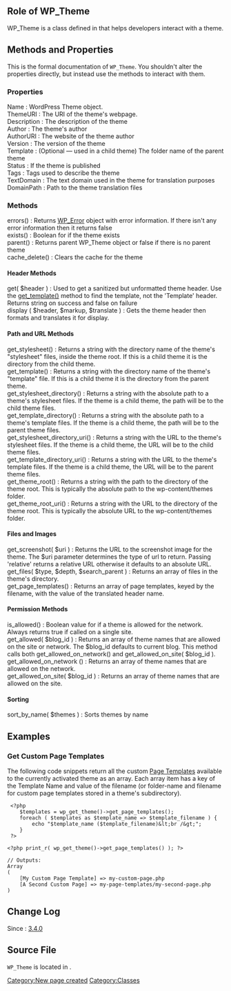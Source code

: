 {{Languages|
{{en|Class Reference/WP Theme}}
{{ja|クラスリファレンス/WP_Theme}}
}}
[[Category:New page created]] 

== Role of WP_Theme ==
WP_Theme is a class defined in {{Trac|wp-includes/class-wp-theme.php}} that helps developers interact with a theme.

== Methods and Properties ==
This is the formal documentation of <tt>WP_Theme</tt>. You shouldn't alter the properties directly, but instead use the methods to interact with them.

=== Properties ===
; Name : WordPress Theme object.
; ThemeURI : The URI of the theme's webpage.
; Description : The description of the theme
; Author : The theme's author
; AuthorURI : The website of the theme author
; Version : The version of the theme
; Template : (Optional — used in a child theme) The folder name of the parent theme
; Status : If the theme is published
; Tags : Tags used to describe the theme
; TextDomain : The text domain used in the theme for translation purposes
; DomainPath : Path to the theme translation files

=== Methods ===
; errors() : Returns [[Class_Reference/WP_Error|WP_Error]] object with error information. If there isn't any error information then it returns false
; exists() : Boolean for if the theme exists
; parent() : Returns parent WP_Theme object or false if there is no parent theme
; cache_delete() : Clears the cache for the theme

==== Header Methods ====
; get( $header ) : Used to get a sanitized but unformatted theme header. Use the [[Function Reference/get_template|get_template()]] method to find the template, not the 'Template' header. Returns string on success and false on failure
; display ( $header, $markup, $translate ) : Gets the theme header then formats and translates it for display.

==== Path and URL Methods ====
; get_stylesheet() : Returns a string with the directory name of the theme's "stylesheet" files, inside the theme root. If this is a child theme it is the directory from the child theme.
; get_template() : Returns a string with the directory name of the theme's "template" file. If this is a child theme it is the directory from the parent theme.
; get_stylesheet_directory() : Returns a string with the absolute path to a theme's stylesheet files. If the theme is a child theme, the path will be to the child theme files.
; get_template_directory() : Returns a string with the absolute path to a theme's template files. If the theme is a child theme, the path will be to the parent theme files.
; get_stylesheet_directory_uri() : Returns a string with the URL to the theme's stylesheet files. If the theme is a child theme, the URL will be to the child theme files.
; get_template_directory_uri() : Returns a string with the URL to the theme's template files. If the theme is a child theme, the URL will be to the parent theme files.
; get_theme_root() : Returns a string with the path to the directory of the theme root. This is typically the absolute path to the wp-content/themes folder.
; get_theme_root_uri() : Returns a string with the URL to the directory of the theme root. This is typically the absolute URL to the wp-content/themes folder.

==== Files and Images ====
; get_screenshot( $uri ) : Returns the URL to the screenshot image for the theme.  The $uri parameter determines the type of url to return. Passing 'relative' returns a relative URL otherwise it defaults to an absolute URL. 
; get_files( $type, $depth, $search_parent ) : Returns an array of files in the theme's directory.
; get_page_templates() : Returns an array of page templates, keyed by the filename, with the value of the translated header name.

==== Permission Methods ====
; is_allowed() : Boolean value for if a theme is allowed for the network. Always returns true if called on a single site.
; get_allowed( $blog_id ) : Returns an array of theme names that are allowed on the site or network. The $blog_id defaults to current blog. This method calls both get_allowed_on_network() and get_allowed_on_site( $blog_id ).
; get_allowed_on_network () : Returns an array of theme names that are allowed on the network.
; get_allowed_on_site( $blog_id ) : Returns an array of theme names that are allowed on the site.

==== Sorting ====
; sort_by_name( $themes ) : Sorts themes by name

== Examples ==

=== Get Custom Page Templates ===
The following code snippets return all the custom [[Page_Templates|Page Templates]] available to the currently activated theme as an array. Each array item has a key of the Template Name and value of the filename (or folder-name and filename for custom page templates stored in a theme's subdirectory).

<pre>
 <?php 
    $templates = wp_get_theme()->get_page_templates();
    foreach ( $templates as $template_name => $template_filename ) {
        echo "$template_name ($template_filename)&lt;br /&gt;";
    }
 ?>
</pre>

<pre>
<?php print_r( wp_get_theme()->get_page_templates() ); ?>

// Outputs:
Array
(
    [My Custom Page Template] => my-custom-page.php
    [A Second Custom Page] => my-page-templates/my-second-page.php
)</pre>

== Change Log ==

Since : [[Version 3.4|3.4.0]]

== Source File ==
<tt>WP_Theme</tt> is located in {{Trac|wp-includes/class-wp-theme.php}}.

{{Class Footer}}

[[Category:Classes]]
